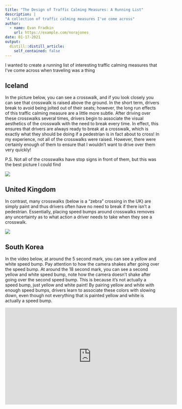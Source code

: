 ```yaml
---
title: "The Design of Traffic Calming Measures: A Running List"
description: |
"A collection of traffic calming measures I've come across"
author:
  - name: Evan Fradkin
    url: https://example.com/norajones
date: 01-17-2021
output:
  distill::distill_article:
    self_contained: false
---
```



I wanted to create a running list of interesting traffic calming measures that I’ve come across when traveling was a thing

## Iceland 

In the picture below, you can see a crosswalk, and if you look closely you can see that crosswalk is raised above the ground. In the short term, drivers break to avoid being jolted out of their seats; however, the long run effects of this traffic calming measure are a little more subtle. After driving over these crosswalks several times, drivers begin to associate the visual aesthetics of the crosswalk with the need to break every time. In effect, this ensures that drivers are always ready to break at a crosswalk, which is exactly what they should be doing if a pedestrian is in fact about to cross! In my experience, not all of the crosswalks were raised. However, there were certainly enough of them to ensure that I wouldn’t want to drive over them very quickly! 

P.S. Not all of the crosswalks have stop signs in front of them, but this was the best picture I could find 

![](iceland_crosswalk.png)

## United Kingdom

In contrast, many crosswalks (below is a “zebra” crossing in the UK) are simply paint and thus drivers often have no need to break if there isn’t a pedestrian. Essentially, placing speed bumps around crosswalks removes any uncertainty as to what action a driver needs to take when they see a crosswalk.

![](Abbey_Road_Zebra.jpg)

## South Korea

In the video below, at around the 5 second mark, you can see a yellow and white speed bump. Pay attention to how the camera shakes after going over the speed bump. At around the 18 second mark, you can see a second yellow and white speed bump, note how the camera doesn’t shake after going over the second speed bump. This is because it’s not actually a speed bump, just yellow and white paint! By pairing yellow and white with enough speed bumps, drivers learn to associate these colors with slowing down, even though not everything that is painted yellow and white is actually a speed bump.

<iframe width="560" height="315" src="https://www.youtube.com/embed/-UpO3zkKdHo" frameborder="0" allow="accelerometer; autoplay; clipboard-write; encrypted-media; gyroscope; picture-in-picture" allowfullscreen></iframe>
   
